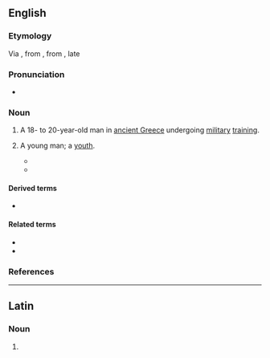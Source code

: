 {{also|éphèbe}}
==English==

===Etymology===
Via {{der|en|la|ephēbus}}, from {{der|en|grc|ἔφηβος||adolescent}}, from {{affix|grc|ἐπί|ἥβη|gloss1=early|gloss2=manhood|nocat=1}}, late {{C.|19}}

===Pronunciation===
* {{IPA|/ɛˈfiːb/|/ɪˈfiːb/|/ˈɛfiːb/|lang=en|n3={{R:Lexico}}}}

===Noun===
{{en-noun|s|ephebi}}

# {{lb|en|historical}} A 18- to 20-year-old man in [[Ancient Greece|ancient Greece]] undergoing [[military]] [[training]].
# {{lb|en|by extension}} A young man; a [[youth]].
#* {{quote-book
|lang=en
|year=1922
|author={{w|James Joyce}}
|title=[[s:Ulysses_(1922)|Ulysses]]
|chapter=[[s:Ulysses_(1922)/Chapter_9|9]]
|page=[[s:Page:Ulysses,_1922.djvu/193|190]]
|passage= His glance touched their faces lightly as he smiled, a blond '''ephebe'''. Tame essence of Wilde.}}
#* {{quote-book
|lang=en
|year=1993
|author={{w|Anthony Burgess}}
|title=A Dead Man in Deptford
|passage=Indeed Tom was much still the '''ephebe''', sharing boys with his friend though talking of the gravity of marriage.}}

====Derived terms====
* {{l|en|ephebophilia}}

====Related terms====
* {{l|en|ephebos}}
* {{l|en|ephebus}}

===References===
<references/>

----

==Latin==

===Noun===
{{la-noun-form|ephēbe|g=m}}

# {{inflection of|ephēbus||voc|s|lang=la}}